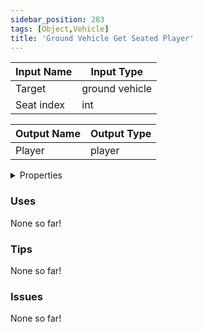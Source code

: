 ```yaml
---
sidebar_position: 283
tags: [Object,Vehicle]
title: 'Ground Vehicle Get Seated Player'
---
```






<DocusaurusSvg />

| Input Name | Input Type |
|-----------|-----------|
| Target | ground vehicle |
| Seat index | int |

| Output Name | Output Type |
|-----------|-----------|
| Player | player |


<details>
  <summary>Properties</summary>
  <div>
    <div>
    <table>
      <thead>
        <tr>
          <th>Is beta required?</th>
          <th>No</th>
        </tr>
        <tr>
          <th>Is this chip a trolling risk?</th>
          <th>No</th>
        </tr>
        <tr>
          <th>Is this chip a role assignment risk?</th>
          <th>No</th>
        </tr>
        <tr>
          <th>Chip UUID</th>
          <th>d150c8fa-91fd-4483-a8b5-ca6c62f2c648</th>
        </tr>
        <tr>
          <th>Room availability</th>
          <th>Available everywhere</th>
        </tr>
      </thead>
    </table>
    </div>
  </div>
</details>

### Uses

None so far!

### Tips

None so far!

### Issues

None so far!